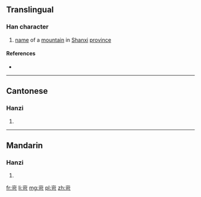 ==Translingual==

===Han character===
{{Han char|rn=46|rad=山|as=05|sn=8|four=2262<sub>1</sub>|canj=山一弓口 (UMNR)|ids=⿱[[山]][[可]]}}

# [[name]] of a [[mountain]] in [[Shanxi]] [[province]]

====References====
* {{Han ref|kx=0309.020|dkj=07968|dj=0608.290|hdz=10765.200|uh=5CA2|ud=23714|bh=CC65|bd=52325}}

----

==Cantonese==

===Hanzi===
{{yue-hanzi|jyut=[[ho2]]|y=ho2}}

# {{defn|lang=yue|sort=山05}}

----

==Mandarin==

===Hanzi===
{{cmn-hanzi|pin=[[kě]] ([[ke3]])|wg=k'o<sup>3</sup>}}

# {{defn|lang=cmn|sort=山05}}

[[fr:岢]]
[[li:岢]]
[[mg:岢]]
[[pl:岢]]
[[zh:岢]]